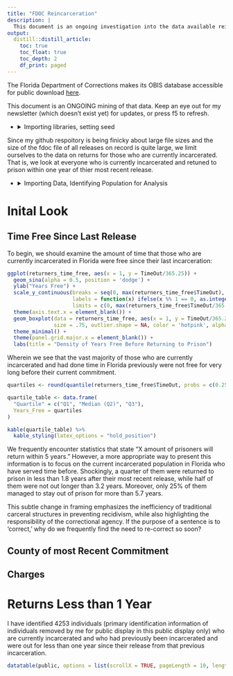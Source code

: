 ```yaml
---
title: "FDOC Reincarceration"
description: |
  This document is an ongoing investigation into the data available reincarcerations in Florida. I choose not to use the term "recidivism", as the term implies a focus on reoffending and the idea of a "criminal" identity, rather than acknowledging the complex social, economic, and systemic factors at play.
output:
  distill::distill_article:
    toc: true
    toc_float: true
    toc_depth: 2
    df_print: paged
---
```

The Florida Department of Corrections makes its OBIS database accessible for public download [here](https://fdc.myflorida.com/pub/obis_request.html).

This document is an ONGOING mining of that data. Keep an eye out for my newsletter (which doesn’t exist yet) for updates, or press f5 to refresh.

<ul>
    <li>
      <details>
        <summary>Importing libraries, setting seed</summary>
        <p>
```r
# Packages utilized:
pkgs = c("readxl",
         "dplyr",
         "DT",
         "ggforce",
         "kableExtra")
inst = lapply(pkgs, library, character.only = TRUE)
set.seed(8675309)
```
  </p>
  </details>
  </li>
</ul>

Since my github respoitory is being finicky about large file sizes and the size of the fdoc file of all releases on record is quite large, we limit ourselves to the data on returns for those who are currently incarcerated. That is, we look at everyone who is currently incarcerated and retuned to prison within one year of thier most recent release.

<ul>
    <li>
      <details>
        <summary>Importing Data, Identifying Population for Analysis</summary>
        <p>
```r
base_dir <- "/Users/johnwise/Downloads"
Root <- read_excel(paste0(base_dir, "/Inmate_Active_2023-10.XLSX"))
Incarhist <- read_excel(paste0(base_dir, "/Inmate_Active_2023-10.XLSX"), sheet = 6)

first_timers <- Incarhist %>%
  arrange(DCNumber, desc(ReceiptDate)) %>%
  group_by(DCNumber) %>%
  mutate(row_num = row_number()) %>%
  filter(row_num <= 2) %>%
  select(-row_num) %>%
  count(DCNumber) %>%
  filter(n==1)
```
Remove first-timers from analysis, filter for those out less than 1 year on most recent release
```r
returners <- anti_join(Incarhist, first_timers, by ='DCNumber')
# grab the two most recent receipts of those who have returned
returners_current_and_last <- returners %>%
  arrange(DCNumber, desc(ReceiptDate)) %>%
  group_by(DCNumber) %>%
  mutate(row_num = row_number()) %>%
  filter(row_num <= 2) %>%
  select(-row_num)
```
Discovering the amount of time each person was free last time they were out
```r
returners_time_free <- returners_current_and_last %>%
  group_by(DCNumber) %>%
  summarise(TimeOut = as.numeric(difftime(max(ReceiptDate, na.rm = TRUE), max(ReleaseDate, na.rm = TRUE), units = "days"))) %>% # Note, there were 7 entires for which a negative time free was calculated. Investigation shows
  filter(TimeOut >= 0) # that this is due to these individuals having missing most ReceiptDate for most recent conviction.
# We omit these 7 observations for the purpose of this analysis
```
Isolating those out less than one year on most recent release
```r
short_out <- returners_time_free %>%
  filter(TimeOut <= 365)
```
Going back to fetch general information on those identified
```r
current_incarcerated_returned_less_1year <- merge(Root, short_out, by = 'DCNumber')
```
Removing DCNumbers and names before public display
```r
public <- current_incarcerated_returned_less_1year %>% select(-DCNumber, -FirstName, -LastName, -MiddleName, -BirthDate, -NameSuffix)
```

  </p>
  </details>
  </li>
</ul>


# Inital Look

## Time Free Since Last Release

To begin, we should examine the amount of time that those who are currently incarcerated in Florida were free since their last incarceration:

```r
ggplot(returners_time_free, aes(x = 1, y = TimeOut/365.25)) +
  geom_sina(alpha = 0.5, position = 'dodge') +
  ylab("Years Free") +
  scale_y_continuous(breaks = seq(0, max(returners_time_free$TimeOut), by = 1),
                     labels = function(x) ifelse(x %% 1 == 0, as.integer(x), ""),
                     limits = c(0, max(returners_time_free$TimeOut/365.25))) +
  theme(axis.text.x = element_blank()) +
  geom_boxplot(data = returners_time_free, aes(x = 1, y = TimeOut/365.25), 
               size = .75, outlier.shape = NA, color = 'hotpink', alpha = 0.1) +
  theme_minimal() +
  theme(panel.grid.major.x = element_blank()) +
  labs(title = "Density of Years Free Before Returning to Prison")
```

Wherein we see that the vast majority of those who are currently incarcerated and had done time in Florida previously were not free for very long before their current commitment. 

```r
quartiles <- round(quantile(returners_time_free$TimeOut, probs = c(0.25, 0.5, 0.75))/365.25, 1)

quartile_table <- data.frame(
  "Quartile" = c("Q1", "Median (Q2)", "Q3"),
  Years_Free = quartiles
)

kable(quartile_table) %>% 
  kable_styling(latex_options = "hold_position")

```


We frequently encounter statistics that state "X amount of prisoners will return within 5 years." However, a more appropriate way to present this information is to focus on the current incarcerated population in Florida who have served time before. Shockingly, a quarter of them were returned to prison in less than 1.8 years after their most recent release, while half of them were not out longer than 3.2 years. Moreover, only 25% of them managed to stay out of prison for more than 5.7 years.

This subtle change in framing emphasizes the inefficiency of traditional carceral structures in preventing recidivism, while also highlighting the responsibility of the correctional agency. If the purpose of a sentence is to 'correct,' why do we frequently find the need to re-correct so soon?


## County of most Recent Commitment


## Charges


# Returns Less than 1 Year
I have identified 4253 individuals (primary identification information of individuals removed by me for public display in this public display only) who are currently incarcerated and who had previously been incarcerated and were out for less than one year since their release from that previous incarceration.

```r
datatable(public, options = list(scrollX = TRUE, pageLength = 10, lengthMenu = c(10, 20, 50)))
```
